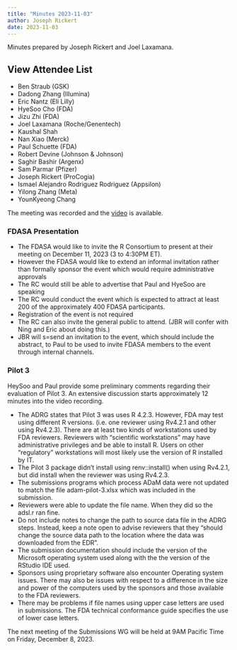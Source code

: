 ```yaml
---
title: "Minutes 2023-11-03"
author: Joseph Rickert
date: 2023-11-03
---
```


Minutes prepared by Joseph Rickert and Joel Laxamana.

::: {.callout-tip collapse="true"}
## View Attendee List

- Ben Straub (GSK)
- Dadong Zhang (Illumina)
- Eric Nantz (Eli Lilly)
- HyeSoo Cho (FDA)
- Jizu Zhi (FDA)
- Joel Laxamana (Roche/Genentech)
- Kaushal Shah
- Nan Xiao (Merck)
- Paul Schuette (FDA)
- Robert Devine (Johnson & Johnson)
- Saghir Bashir (Argenx)
- Sam Parmar (Pfizer)
- Joseph Rickert (ProCogia)
- Ismael Alejandro Rodriguez Rodriguez (Appsilon)
- Yilong Zhang (Meta)
- YounKyeong Chang
:::

The meeting was recorded and the [video](https://zoom.us/rec/share/5kFrV4r2DWK1aHHozPu0k8fu_66jV4IRlVsWoEgrnyocLF8ki-KBswB6wBEcBQmm.-txYArp2uGa7KpZp?startTime=1699027425000) is available.

### FDASA Presentation

* The FDASA would like to invite the R Consortium to present at their meeting on December 11, 2023 (3 to 4:30PM ET).
* However the FDASA would like to extend an informal invitation rather than formally sponsor the event which would require administrative approvals
* The RC would still be able to advertise that Paul and HyeSoo are speaking
* The RC would conduct the event which is expected to attract at least 200 of the approximately 400 FDASA participants.
* Registration of the event is not required
* The RC can also invite the general public to attend. (JBR will confer with Ning and Eric about doing this.)
* JBR will s=send an invitation to the event, which should include the abstract, to Paul to be used to invite FDASA members to the event through internal channels.

### Pilot 3

HeySoo and Paul provide some preliminary comments regarding their evaluation of Pilot 3. An extensive discussion starts approximately 12 minutes into the video recording.

* The ADRG states that Pilot 3 was uses R 4.2.3. However, FDA may test using different R versions. (i.e. one reviewer using Rv4.2.1 and other using Rv4.2.3). There are at least two kinds of workstations used by FDA reviewers. Reviewers with "scientific workstations" may have administrative privileges and be able to install R. Users on other "regulatory" workstations will most likely use the version of R installed by IT.
* The Pilot 3 package didn't install using renv::install() when using Rv4.2.1, but did install when the reviewer was using Rv4.2.3.
* The submissions programs which process ADaM data were not updated to match the file adam-pilot-3.xlsx which was included in the submission.
* Reviewers were able to update the file name. When they did so the adsl.r ran fine.
* Do not include notes to change the path to source data file in the ADRG steps. Instead, keep a note open to advise reviewers that they "should change the source data path to the location where the data was downloaded from the EDR".
* The submission documentation should include the version of the Microsoft operating system used along with the the version of the RStudio IDE used.
* Sponsors using proprietary software also encounter Operating system issues. There may also be issues with respect to a difference in the size and power of the computers used by the sponsors and those available to the FDA reviewers.
* There may be problems if file names using upper case letters are used in submissions. The FDA technical conformance guide specifies the use of lower case letters.

The next meeting of the Submissions WG will be held at 9AM Pacific Time on Friday, December 8, 2023.